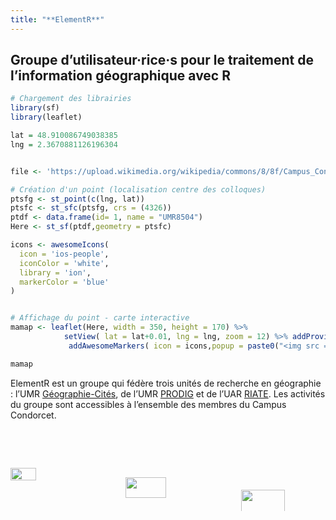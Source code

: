```yaml
---
title: "**ElementR**"
---
```


## Groupe d'utilisateur·rice·s pour le traitement de l'information géographique avec R



::: {#map}

```r
# Chargement des librairies
library(sf)
library(leaflet)

lat = 48.910086749038385
lng = 2.3670881126196304


file <- 'https://upload.wikimedia.org/wikipedia/commons/8/8f/Campus_Condorcet_B%C3%A2timent_Recherche_Sud._-_IHEAL.jpg'

# Création d'un point (localisation centre des colloques)
ptsfg <- st_point(c(lng, lat)) 
ptsfc <- st_sfc(ptsfg, crs = (4326))
ptdf <- data.frame(id= 1, name = "UMR8504")
Here <- st_sf(ptdf,geometry = ptsfc)

icons <- awesomeIcons(
  icon = 'ios-people',
  iconColor = 'white',
  library = 'ion',
  markerColor = 'blue'
)


# Affichage du point - carte interactive
mamap <- leaflet(Here, width = 350, height = 170) %>%
            setView( lat = lat+0.01, lng = lng, zoom = 12) %>% addProviderTiles("CartoDB.Positron") %>%
             addAwesomeMarkers( icon = icons,popup = paste0("<img src = ", file,  " width = 140>", "<br /><p style='font-style:bold;font-size:12pt;'>Campus Condorcet</p>"))
```

```r
mamap
```

:::

::: {#maptext}

ElementR est un groupe qui fédère trois unités de recherche en géographie : l'UMR [Géographie-Cités](https://geographie-cites.cnrs.fr/), de l'UMR [PRODIG](https://www.prodig.cnrs.fr/) et de l'UAR [RIATE](https://riate.cnrs.fr/). Les activités du groupe sont accessibles à l'ensemble des membres du Campus Condorcet. 



</br></br>

::: columns
::: {.column width="35%"}
<img src="img/8504.png" width="50%;"/>
:::

::: {.column width="35%"}
<img src="img/prodig.png" width="63%;" style="margin-top:15px;"/>
:::

::: {.column width="29%"}
<img src="img/riate.png" width="72%;" style="margin-top:35px;"/>
:::
:::


::: 

